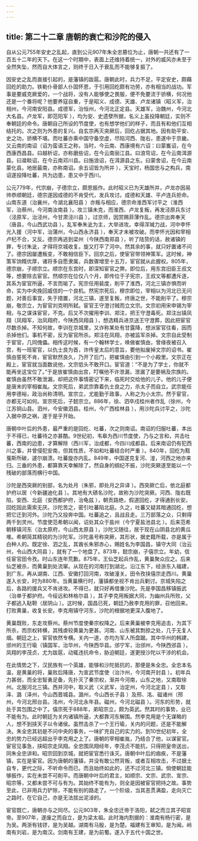 ```yaml
---
---
---
```

title: 第二十二章 唐朝的衰亡和沙陀的侵入
---




自从公元755年安史之乱起，直到公元907年朱全忠篡位为止，唐朝一共还有了一百五十二年的天下。在这一个时期中，表面上还维持着统一，对外的威风亦未至于全然失坠，然而自大体言之，则终于日入于衰乱而不能够复振了。

因安史之乱而直接引起的，是藩镇的跋扈。唐朝此时，兵力不足，平定安史，颇藉回纥的助力。铁勒仆骨部人仆固怀恩，于引用回纥颇有功劳，亦有相当的战功。军事是要威克厥爱的，一个战将，没有人能够使之畏服，便不免要流于骄横，何况他还是一个番将呢？他要养寇自重，于是昭义、成德、天雄、卢龙诸镇（昭义军，治相州，今河南安阳县。成德军，治恒州，今河北正定县。天雄军，治魏州，今河北大名县。卢龙军，即范阳军 ），均为安、史遗孽所据，名义上虽投降朝廷，实则不奉朝廷的命令。唐朝自己所设的节度使，也有想学他们的样子，而且有和他们互相结托的。次之则为外患的复兴。自玄宗再灭突厥后，回纥占据其地。因有助平安、史之功，骄横不堪。而吐蕃亦乘中国守备空虚，尽陷河西、陇右，患遂中于京畿。又云南的南诏（诏为蛮语王之称，当时，今云南、西康境有六诏：曰蒙巂诏，在今西康西昌县。曰越析诏，亦称磨些诏，在今云南丽江县。曰浪穹诏，在今云南洱源县。曰邆睒诏，在今云南邓川县。曰施浪诏，在洱源县之东。曰蒙舍诏，在今云南蒙化县。地居最南，亦称南诏。余五诏皆为所并 ），天宝时，杨国忠与之构兵，南诏遂投降吐蕃，共为边患，患又中于西川。

公元779年，代宗崩，子德宗立，颇思振作。此时昭义已为天雄所并，卢龙亦因易帅恭顺朝廷，德宗遂因成德的不肯受代，发兵攻讨。成德和天雄、平卢连兵拒命。山南东道（治襄州，今湖北襄阳县 ）亦叛与相应，德宗命淮西军讨平之（淮西军，治蔡州，今河南汝南县 ）。攻三镇未克，而淮西、卢龙复叛，再发泾原兵东讨（泾原军，治泾州，今甘肃泾川县 ），过京师，因赏赐菲薄作乱。德宗出奔奉天（唐县，今山西武功县 ）。乱军奉朱泚为主，大举进攻。幸得浑瑊力战，河中李怀光入援（河中军，治蒲州，今山西永济县 ），奉天才未被攻破。而李怀光因和宰相卢杞不合，又反。德宗再逃到梁州（今陕西南郑县 ），听了陆贽的话，赦诸镇的罪，专讨朱泚，才得将京城收复。旋又打平了河中。然其余的事，就只好置诸不问了。德宗因屡遭叛变，不敢相信臣下。回京之后，使宦官带领神策军。这时候，神策军饷糈优厚，诸将多自愿隶属，兵数骤增至十五万，宦官就从此握权。805年，德宗崩，子顺宗立。顺宗在东宫时，即深知宦官之弊。即位后，用东宫旧臣王叔文等，想要除去宦官。然顺宗在位仅八个月，即传位于子宪宗，王叔文等都遭斥逐，其系为宦官所逼，不言而喻了。宪宗任用裴度，削平了淮西，河北三镇亦惧而听命，实为中央挽回威信的一个良机。然宪宗死后，穆宗即位，宰相以为河北已无问题，对善后事宜，失于措置，河北三镇，遂至复叛，终唐之世，不能削平了。穆宗崩，敬宗立，为宦官刘克明所弑。宦官王守澄讨贼而立文宗。文宗初用宋申锡为宰相，与之谋诛宦官，不克。后又不次擢用李训、郑注，把王守澄毒死。郑注出镇凤翔（凤翔军，治凤翔府，今陕西凤翔县 ），想选精兵进京送王守澄葬，因此把宦官尽数杀掉。不知何故，李训在京城里，又诈称某处有甘露降，想派宦官往看，因而杀掉他们。事机不密，反为宦官所杀。郑注在凤翔，亦被监军杀掉。文宗自此受制于宦官，几同傀儡。相传这时候，有一个翰林学士，唤做崔慎由，曾缘夜被召入宫，有一班宦官，以仇士良为首，诈传皇太后的意旨，要他拟废掉文宗的诏书。崔慎由誓死不肯，宦官默然良久，乃开了后门，把崔慎由引到一个小殿里。文宗正在殿上，宦官就当面数说他，文宗低头不敢开口。宦官道：“不是为了学士，你就不能再坐这宝位了。”于是放崔慎由出宫，叮嘱他不许泄漏，泄漏了是要祸及宗族的。崔慎由虽然不敢泄漏，却把这件事情密记下来，临死时交给他的儿子。他的儿子便是唐末的宰相崔胤。文宗死后，弟武宗靠着仇士良之力，杀太子而自立。武宗能任用李德裕，政治尚称清明。宣宗立，尤能勤于政事，人称之为小太宗。然于宦官，亦都无可如何。宣宗死后，子懿宗立。886年，徐、泗卒戍桂州者作乱（徐州，今江苏铜山县。泗州，今安徽泗县。桂州，今广西桂林县 ），用沙陀兵讨平之，沙陀入据中原之祸，遂于是乎开始。

唐朝中叶后的外患，最严重的是回纥、吐蕃，次之则南诏。南诏的归服吐蕃，本出于不得已，吐蕃待之亦甚酷。9世纪初，韦皋为西川节度使，乃与之言和，共击吐蕃，西南的边患，才算解除（西川军，治成都，今四川成都县。后来南诏仍有犯西川之事，并曾侵犯安南，但其性质，不如和吐蕃结合时严重 ）。840年，回纥为黠戛斯所破，遽尔崩溃。吐蕃旋亦内乱。849年，中国遂克复河、湟，河西之地亦来归。三垂的外患，都算靠天幸解除了。然自身的纲纪不振，沙陀突厥遂至能以一个残破的部落而横行中国。

沙陀是西突厥的别部，名为处月（朱邪，即处月之异译 ）。西突厥亡后，依北庭都护府以居（今新疆迪化县 ）。其地有大碛名沙陀，故称为沙陀突厥。河西、陇右既陷，安西、北庭（安西都护府，治龟兹 ），朝贡路绝，假道回纥，才得通到长安。回纥因此需索无厌。沙陀苦之，密引吐蕃陷北庭。久之，吐蕃又疑其暗通回纥，想把它迁到河外。沙陀乃又投奔中国。吐蕃追之，且战且走。三万部落之众，只剩得两千到灵州。节度使范希朝以闻，诏处其众于盐州（今宁夏盐池县北 ）。后来范希朝移镇河东（治太原府，今山西太原县 ），沙陀又随往，居于现在山阴县北的黄瓜堆。希朝简其精锐的为沙陀军。沙陀虽号称突厥，其形状，据史籍所载，亦是属于白种人的。既定徐、泗之乱，其酋长朱邪赤心，赐姓名为李国昌，镇守大同（治云州，令山西大同县 ），就有了一个地盘了。873年，懿宗崩，子僖宗立。年幼，信任宦官田令孜。时山东连年荒歉。875年，王仙芝起兵作乱，黄巢聚众应之。后来仙芝被杀，而黄巢到处流窜。从现在的河南打到湖北，沿江东下，经浙东入福建，到广东。再从湖南、江西、安徽打回河南，攻破潼关。田令孜挟僖宗走西川。黄巢遂入长安，时为880年。当黄巢横行时，藩镇都坐视不肯出兵剿讨。京城失陷之后，各路的援兵又不肯进攻。不得已，就只好再借重沙陀。先是李国昌移镇振武（治单于都护府。今绥远和林格尔县 ），其子李克用叛据大同，为幽州兵所败，父子都逃入鞑靼（居阴山 ）。这时候，国昌已死，朝廷乃赦李克用的罪，召他回来。打败黄巢，收复长安。李克用镇守河东，沙陀的根据地更深入腹地了。

黄巢既败，东走攻蔡州。蔡州节度使秦宗权降之。后来黄巢被李克用追击，为其下所杀，而宗权转横，其残虐较黄巢为更甚。河南、山东被其剽掠之处，几于无复人烟。朝廷之上，宦官依然专横。关内一道，亦均为军人所盘踞。其中华州的韩建，邠州的王行瑜（镇国军，治华州，今陕西华县。邠宁军，治邠州，今陕西邠县 ），凤翔的李茂贞，尤为跋扈，动辄违抗命令，胁迫朝廷，遂更授沙陀以干涉的机会。

在此情势之下，汉民族有一个英雄，能够和沙陀抵抗的，那便是朱全忠。全忠本名温，是黄巢的将，巢败后降唐，为宣武节度使（治汴州，今河南开封县 ）。初年兵力甚弱，而全忠智勇足备，先扑灭了秦宗权，渐并今河南，山东之地，又南取徐州。北服河北三镇。西并河中，取义武（义武军，治定州，今河北定县 ），又取泽、潞（泽州，今山西晋城县。潞州，今山西长子县 ）及邢、洺、磁诸州（邢州，今河北邢台县。洺州，今河北永年县。磁州，今河北磁县 ）。河东的形势，就处于其包围之中了。僖宗死于888年，弟昭宗立，颇为英武。然其时的事势，业已不能有为。此时朝廷为关内诸镇所逼，大都靠河东解围。然李克用是个无谋略的人，想不到挟天子以令诸侯。虽然击杀了一个王行瑜，关内的问题，还是不能解决。朱全忠其初是不问中央的事务，一味扩充自己的实力的。到10世纪初年，全忠的势力已经远超出乎李克用之上了。唐朝的宰相崔胤，乃结合了他，以谋宦官。宦官见事急，挟昭宗走凤翔。全忠围凤翔经年，李茂贞不能抗，只得把皇帝送出，同朱全忠讲和。昭宗回到京城，就把宦官悉行诛灭。唐朝中叶后的痼疾，不是藩镇，实在是宦官。因为唐朝的藩镇，并没有敢公然背叛，或者互相攻击，不过据土自专，更代之际，不听命令而已。而且始终如此的，还不过河北三镇。倘使朝廷能够振作，实在未尝不可削平。而唐朝中叶后的君主，如顺宗、文宗、武宗、宣宗、昭宗等，又都未尝不可与有为。其始终不能有为，则全是因被宦官把持之故。事势至此，已非用兵力铲除，不能有别的路走了。一个阶级，当其恶贯满盈，走向灭亡之路时，在它自己，亦是无法拔出泥淖的。

宦官既亡，唐朝亦与之同尽。公元903年，朱全忠迁帝于洛阳，弑之而立其子昭宣帝。至907年，遂废之而自立，是为梁太祖。此时海内割据的：淮南有杨行密，是为吴。两浙有钱镠，是为吴越。湖南有马殷，是为楚。福建有王审知，是为闽。岭南有刘岩，是为南汉。剑南有王建，是为前蜀。遂入于五代十国之世。